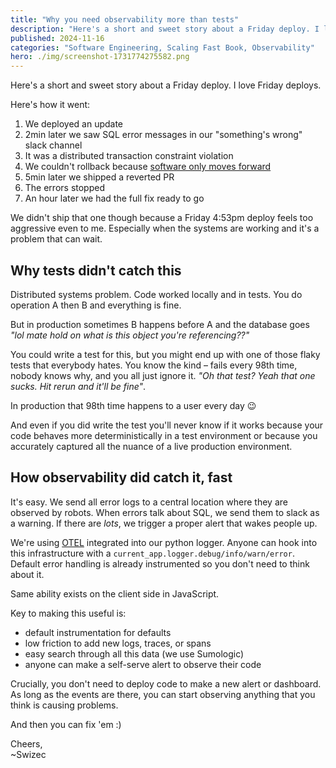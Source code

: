 ```yaml
---
title: "Why you need observability more than tests"
description: "Here's a short and sweet story about a Friday deploy. I love Friday deploys."
published: 2024-11-16
categories: "Software Engineering, Scaling Fast Book, Observability"
hero: ./img/screenshot-1731774275582.png
---
```


Here's a short and sweet story about a Friday deploy. I love Friday deploys.

Here's how it went:

1. We deployed an update
2. 2min later we saw SQL error messages in our "something's wrong" slack channel
3. It was a distributed transaction constraint violation
4. We couldn't rollback because [software only moves forward](https://swizec.com/blog/why-software-only-moves-forward/)
5. 5min later we shipped a reverted PR
6. The errors stopped
7. An hour later we had the full fix ready to go

We didn't ship that one though because a Friday 4:53pm deploy feels too aggressive even to me. Especially when the systems are working and it's a problem that can wait.

## Why tests didn't catch this

Distributed systems problem. Code worked locally and in tests. You do operation A then B and everything is fine.

But in production sometimes B happens before A and the database goes _"lol mate hold on what is this object you're referencing??"_

You could write a test for this, but you might end up with one of those flaky tests that everybody hates. You know the kind – fails every 98th time, nobody knows why, and you all just ignore it. _"Oh that test? Yeah that one sucks. Hit rerun and it'll be fine"_.

In production that 98th time happens to a user every day 😉

And even if you did write the test you'll never know if it works because your code behaves more deterministically in a test environment or because you accurately captured all the nuance of a live production environment.

## How observability did catch it, fast

It's easy. We send all error logs to a central location where they are observed by robots. When errors talk about SQL, we send them to slack as a warning. If there are _lots_, we trigger a proper alert that wakes people up.

We're using [OTEL](https://opentelemetry.io) integrated into our python logger. Anyone can hook into this infrastructure with a `current_app.logger.debug/info/warn/error`. Default error handling is already instrumented so you don't need to think about it.

Same ability exists on the client side in JavaScript.

Key to making this useful is:

- default instrumentation for defaults
- low friction to add new logs, traces, or spans
- easy search through all this data (we use Sumologic)
- anyone can make a self-serve alert to observe their code

Crucially, you don't need to deploy code to make a new alert or dashboard. As long as the events are there, you can start observing anything that you think is causing problems.

And then you can fix 'em :)

Cheers,<br/>
~Swizec
